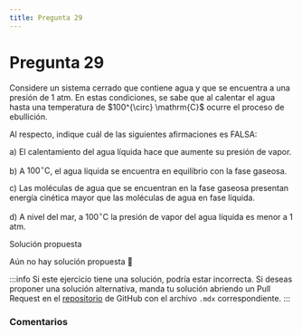 ```yaml
---
title: Pregunta 29
---
```



# Pregunta 29

<div className="exercise">
Considere un sistema cerrado que contiene agua y que se encuentra a una presión de 1 atm. En estas condiciones, se sabe que al calentar el agua hasta una temperatura de $100^{\circ} \mathrm{C}$ ocurre el proceso de ebullición.

Al respecto, indique cuál de las siguientes afirmaciones es FALSA:

a) El calentamiento del agua líquida hace que aumente su presión de vapor.

b) A $100^{\circ} \mathrm{C}$, el agua líquida se encuentra en equilibrio con la fase gaseosa.

c) Las moléculas de agua que se encuentran en la fase gaseosa presentan energía cinética mayor que las moléculas de agua en fase líquida.

d) A nivel del mar, a $100^{\circ} \mathrm{C}$ la presión de vapor del agua líquida es menor a 1 atm.
</div>

<MDXDetails>
<summary>Solución propuesta</summary>

Aún no hay solución propuesta 🥲

:::info
Si este ejercicio tiene una solución, podría estar incorrecta. Si deseas proponer una solución alternativa, manda tu solución abriendo
un Pull Request en el [repositorio](https://github.com/crow-rojas/apuntes-fundamentals/pulls) de GitHub con el archivo
`.mdx` correspondiente.
:::

</MDXDetails>

### Comentarios

<Disqus
  url="https://crow-rojas.github.io/apuntes-fundamentals/docs/science/chemistry/exercises/2023-2/p29"
  identifier="docs/science/chemistry/exercises/2023-2/p29"
  title="2023-2 Quimica - Pregunta 29"
/>
